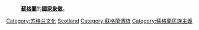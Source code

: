 {{Commons category|Symbols of Scotland}}
:'''[[蘇格蘭|蘇格蘭]]'''的'''[[國家象徵|國家象徵]]'''。

[[Category:苏格兰文化|Category:苏格兰文化]]
[[Category:英国国家象征|Scotland]]
[[Category:蘇格蘭傳統|Category:蘇格蘭傳統]]
[[Category:蘇格蘭民族主義|Category:蘇格蘭民族主義]]